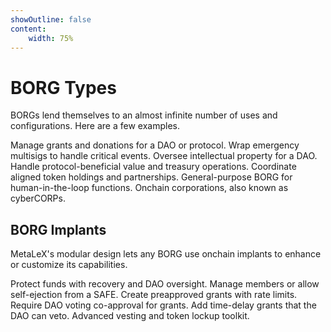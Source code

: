 ```yaml
---
showOutline: false
content:
    width: 75%
---
```


# BORG Types

BORGs lend themselves to an almost infinite number of uses and configurations. Here are a few examples.

<CardGrid>
  <Card title="grantsBORG" link="/os/borg/borg-types/grantsborg">
    <span>Manage grants and donations for a DAO or protocol.</span>
  </Card>
  <Card title="securityBORG" link="/os/borg/borg-types/securityborg">
    <span>Wrap emergency multisigs to handle critical events.</span>
  </Card>
  <Card title="ipBORG" link="/os/borg/borg-types/ipborg">
    <span>Oversee intellectual property for a DAO.</span>
  </Card>
  <Card title="finBORG" link="/os/borg/borg-types/finborg">
    <span>Handle protocol-beneficial value and treasury operations.</span>
  </Card>
  <Card title="allianceBORG" link="/os/borg/borg-types/allianceborg">
    <span>Coordinate aligned token holdings and partnerships.</span>
  </Card>
  <Card title="genBORG" link="/os/borg/borg-types/genborg">
    <span>General-purpose BORG for human-in-the-loop functions.</span>
  </Card>
  <Card title="bizBORG" link="/os/borg/borg-types/bizborg">
    <span>Onchain corporations, also known as cyberCORPs.</span>
  </Card>
</CardGrid>

## BORG Implants

MetaLeX's modular design lets any BORG use onchain implants to enhance or customize its capabilities.

<CardGrid>
  <Card title="FailSafe_Implant" link="/os/borg/implants/fail-safe">
    <span>Protect funds with recovery and DAO oversight.</span>
  </Card>
  <Card title="Eject_Implant" link="/os/borg/implants/eject">
    <span>Manage members or allow self-ejection from a SAFE.</span>
  </Card>
  <Card title="OptimisticGrant_Implant" link="/os/borg/implants/optimistic-grant">
    <span>Create preapproved grants with rate limits.</span>
  </Card>
  <Card title="DAOVoteGrant_Implant" link="/os/borg/implants/dao-vote-grant">
    <span>Require DAO voting co-approval for grants.</span>
  </Card>
  <Card title="DAOVetoGrant_Implant" link="/os/borg/implants/dao-veto-grant">
    <span>Add time-delay grants that the DAO can veto.</span>
  </Card>
  <Card title="MetaVesT" link="/metavest">
    <span>Advanced vesting and token lockup toolkit.</span>
  </Card>
</CardGrid>

